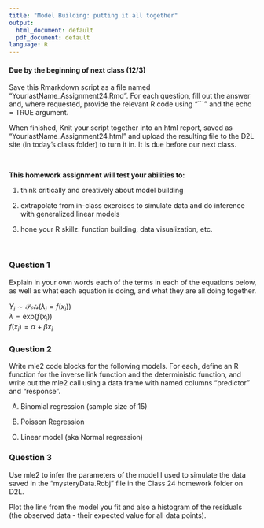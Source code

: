 ```yaml
---
title: "Model Building: putting it all together"
output:
  html_document: default
  pdf_document: default
language: R
---
```


<!-- To render the assignment in Rmarkdown, enter the command below in the R console -->
<!-- rmarkdown::render("Class_24_Assignment.Rmd") -->

#### Due by the beginning of next class (12/3)

Save this Rmarkdown script as a file named “YourlastName_Assignment24.Rmd”. 
For each question, fill out the answer and, where requested, 
provide the relevant R code using "```" and the echo = TRUE argument.

When finished, Knit your script together into an html report, 
saved as “YourlastName_Assignment24.html” and upload the 
resulting file to the D2L site (in today’s class folder) to turn it in. 
It is due before our next class.

\

**This homework assignment will test your abilities to:**

1. think critically and creatively about model building

2. extrapolate from in-class exercises to simulate data and do inference with generalized linear models

3. hone your R skillz: function building, data visualization, etc.

\

### Question 1

Explain in your own words each of the terms in each of the equations below, 
as well as what each equation is doing, and what they are all doing together.

$Y_i \sim \mathcal{Pois}(\lambda_i=f(x_i))$ \
$\lambda = \text{exp}(f(x_i))$ \
$f(x_i) = \alpha + \beta x_i$ \


### Question 2

Write mle2 code blocks for the following models.
For each, define an R function for the inverse link function and 
the deterministic function, and write out the mle2 call 
using a data frame with named columns "predictor" and "response".

A) Binomial regression (sample size of 15)

B) Poisson Regression

C) Linear model (aka Normal regression)


### Question 3

Use mle2 to infer the parameters of the model 
I used to simulate the data saved in the "mysteryData.Robj" 
file in the Class 24 homework folder on D2L.

Plot the line from the model you fit and also 
a histogram of the residuals (the observed data - 
their expected value for all data points).



